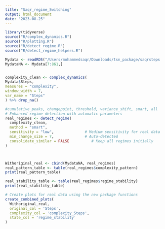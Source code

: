 ```yaml
---
title: "Saqr_regime_Switching"
output: html_document
date: "2023-08-25"
---
```


```r
library(tidyverse)
source("R/complex_dynamics.R")
source("R/plotting.R")
source("R/detect_regime.R")
source("R/detect_regime_helpers.R")

```


```r
Mydata <- readRDS("/Users/mohammedsaqr/Downloads/tsn_package/saqrsteps.RDS")
MydataNA <- Mydata[7:861,]


complexity_clean <- complex_dynamics(
Mydata$Steps,
measures = "complexity",
window_width = 7,
var_name = "Steps"
) %>% drop_na()

#cumulative_peaks, changepoint, threshold, variance_shift, smart, all
# Enhanced regime detection with automatic parameters
real_regimes <- detect_regime(
  complexity_clean,
  method = "smart",                    
  sensitivity = "low",              # Medium sensitivity for real data
  min_change_size = 7,              # Auto-detected
  consolidate_similar = FALSE          # Keep all regimes initially
)



Withoriginal_real <- cbind(MydataNA, real_regimes)
real_pattern_table <- table(real_regimes$complexity_pattern)
print(real_pattern_table)

real_stability_table <- table(real_regimes$regime_stability)
print(real_stability_table)

```


```r
# Create plots for real data using the new package functions
create_combined_plots(
  Withoriginal_real, 
  original_col = 'Steps', 
  complexity_col = 'complexity_Steps', 
  state_col = 'regime_stability'
)

```

